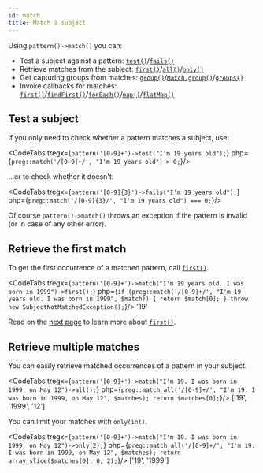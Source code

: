 ```yaml
---
id: match
title: Match a subject
---
```



Using `pattern()->match()` you can:
 - Test a subject against a pattern: [`test()`]/[`fails()`]
 - Retrieve matches from the subject: [`first()`]/[`all()`]/[`only()`]
 - Get capturing groups from matches: [`group()`]/[`Match.group()`]/[`groups()`]
 - Invoke callbacks for matches: [`first()`]/[`findFirst()`]/[`forEach()`]/[`map()`]/[`flatMap()`]

## Test a subject

If you only need to check whether a pattern matches a subject, use:

<CodeTabs
    tregx={`pattern('[0-9]+')->test("I'm 19 years old");`}
    php={`preg::match('/[0-9]+/', "I'm 19 years old") > 0;`}/>

...or to check whether it doesn't:

<CodeTabs
    tregx={`pattern('[0-9]{3}')->fails("I'm 19 years old");`}
    php={`preg::match('/[0-9]{3}/', "I'm 19 years old") === 0;`}/>

Of course `pattern()->match()` throws an exception if the pattern is invalid (or in case of any other error).

## Retrieve the first match

To get the first occurrence of a matched pattern, call [`first()`].

<CodeTabs
    tregx={`pattern('[0-9]+')->match("I'm 19 years old. I was born in 1999")->first();`}
    php={`if (preg::match('/[0-9]+/', "I'm 19 years old. I was born in 1999", $match)) {
    return $match[0];
}
throw new SubjectNotMatchedException();`}/>
<Result>'19'</Result>

Read on the [next page](match-first.mdx) to learn more about [`first()`].

## Retrieve multiple matches

You can easily retrieve matched occurrences of a pattern in your subject.

<CodeTabs
    tregx={`pattern('[0-9]+')->match("I'm 19. I was born in 1999, on May 12")->all();`}
    php={`preg::match_all('/[0-9]+/', "I'm 19. I was born in 1999, on May 12", $matches);
return $matches[0];`}/>
<Result>['19', '1999', '12']</Result>

You can limit your matches with `only(int)`.

<CodeTabs
    tregx={`pattern('[0-9]+')->match("I'm 19. I was born in 1999, on May 12")->only(2);`}
    php={`preg::match_all('/[0-9]+/', "I'm 19. I was born in 1999, on May 12", $matches);
return array_slice($matches[0], 0, 2);`}/>
<Result>['19', '1999']</Result>

[`test()`]: #test-a-subject
[`fails()`]: #test-a-subject
[`first()`]: #one
[`all()`]: #many
[`only()`]: #many
[`group()`]: match-details.md
[`Match.group()`]: match-details.md
[`groups()`]: match-details.md
[`first()`]: match-first.mdx#use-first-with-callback
[`findFirst()`]: match-find-first.mdx
[`forEach()`]: match-for-each.mdx
[`map()`]: match-map.mdx
[`flatMap()`]: match-flat-map.mdx
